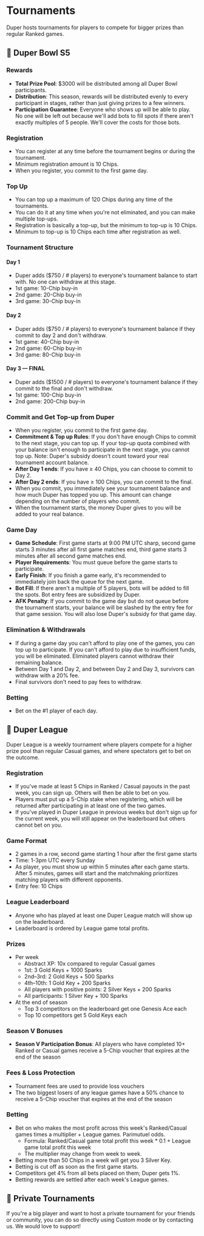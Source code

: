 # Tournaments

Duper hosts tournaments for players to compete for bigger prizes than regular Ranked games.

## 🥣 Duper Bowl S5

### Rewards

- **Total Prize Pool**: $3000 will be distributed among all Duper Bowl participants.
- **Distribution**: This season, rewards will be distributed evenly to every participant in stages, rather than just giving prizes to a few winners.
- **Participation Guarantee**: Everyone who shows up will be able to play. No one will be left out because we'll add bots to fill spots if there aren't exactly multiples of 5 people. We'll cover the costs for those bots.

### Registration

- You can register at any time before the tournament begins or during the tournament.
- Minimum registration amount is 10 Chips.
- When you register, you commit to the first game day.

### Top Up

- You can top up a maximum of 120 Chips during any time of the tournaments.
- You can do it at any time when you're not eliminated, and you can make multiple top-ups.
- Registration is basically a top-up, but the minimum to top-up is 10 Chips.
- Minimum to top-up is 10 Chips each time after registration as well.

### Tournament Structure

#### Day 1

- Duper adds ($750 / # players) to everyone's tournament balance to start with. No one can withdraw at this stage.
- 1st game: 10-Chip buy-in
- 2nd game: 20-Chip buy-in
- 3rd game: 30-Chip buy-in

#### Day 2

- Duper adds ($750 / # players) to everyone's tournament balance if they commit to day 2 and don't withdraw.
- 1st game: 40-Chip buy-in
- 2nd game: 60-Chip buy-in
- 3rd game: 80-Chip buy-in

#### Day 3 — FINAL

- Duper adds ($1500 / # players) to everyone's tournament balance if they commit to the final and don't withdraw.
- 1st game: 100-Chip buy-in
- 2nd game: 200-Chip buy-in

### Commit and Get Top-up from Duper

- When you register, you commit to the first game day.
- **Commitment & Top up Rules**: If you don't have enough Chips to commit to the next stage, you can top up. If your top-up quota combined with your balance isn't enough to participate in the next stage, you cannot top up. Note: Duper's subsidy doesn't count toward your real tournament account balance.
- **After Day 1 ends**: If you have ≥ 40 Chips, you can choose to commit to Day 2.
- **After Day 2 ends**: If you have ≥ 100 Chips, you can commit to the final.
- When you commit, you immediately see your tournament balance and how much Duper has topped you up. This amount can change depending on the number of players who commit.
- When the tournament starts, the money Duper gives to you will be added to your real balance.

### Game Day

- **Game Schedule**: First game starts at 9:00 PM UTC sharp, second game starts 3 minutes after all first game matches end, third game starts 3 minutes after all second game matches end.
- **Player Requirements**: You must queue before the game starts to participate.
- **Early Finish**: If you finish a game early, it's recommended to immediately join back the queue for the next game.
- **Bot Fill**: If there aren't a multiple of 5 players, bots will be added to fill the spots. Bot entry fees are subsidized by Duper.
- **AFK Penalty**: If you commit to the game day but do not queue before the tournament starts, your balance will be slashed by the entry fee for that game session. You will also lose Duper's subsidy for that game day.

### Elimination & Withdrawals

- If during a game day you can't afford to play one of the games, you can top up to participate. If you can't afford to play due to insufficient funds, you will be eliminated. Eliminated players cannot withdraw their remaining balance.
- Between Day 1 and Day 2, and between Day 2 and Day 3, survivors can withdraw with a 20% fee.
- Final survivors don't need to pay fees to withdraw.

### Betting

- Bet on the #1 player of each day.

## 🗿 Duper League

Duper League is a weekly tournament where players compete for a higher prize pool than regular Casual games, and where spectators get to bet on the outcome.

### Registration

- If you've made at least 5 Chips in Ranked / Casual payouts in the past week, you can sign up. Others will then be able to bet on you.
- Players must put up a 5-Chip stake when registering, which will be returned after participating in at least one of the two games.
- If you've played in Duper League in previous weeks but don't sign up for the current week, you will still appear on the leaderboard but others cannot bet on you.

### Game Format

- 2 games in a row, second game starting 1 hour after the first game starts
- Time: 1-3pm UTC every Sunday
- As player, you must show up within 5 minutes after each game starts. After 5 minutes, games will start and the matchmaking prioritizes matching players with different opponents.
- Entry fee: 10 Chips

### League Leaderboard

- Anyone who has played at least one Duper League match will show up on the leaderboard.
- Leaderboard is ordered by League game total profits.

### Prizes

- Per week
  - Abstract XP: 10x compared to regular Casual games
  - 1st: 3 Gold Keys + 1000 Sparks
  - 2nd–3rd: 2 Gold Keys + 500 Sparks
  - 4th–10th: 1 Gold Key + 200 Sparks
  - All players with positive points: 2 Silver Keys + 200 Sparks
  - All participants: 1 Silver Key + 100 Sparks
- At the end of season
  - Top 3 competitors on the leaderboard get one Genesis Ace each
  - Top 10 competitors get 5 Gold Keys each

### Season V Bonuses

- **Season V Participation Bonus**: All players who have completed 10+ Ranked or Casual games receive a 5-Chip voucher that expires at the end of the season

### Fees & Loss Protection

- Tournament fees are used to provide loss vouchers
- The two biggest losers of any league games have a 50% chance to receive a 5-Chip voucher that expires at the end of the season

### Betting

- Bet on who makes the most profit across this week's Ranked/Casual games times a multiplier + League games. Parimutuel odds.
  - Formula: Ranked/Casual game total profit this week \* 0.1 + League game total profit this week
  - The multiplier may change from week to week.
- Betting more than 50 Chips in a week will get you 3 Silver Key.
- Betting is cut off as soon as the first game starts.
- Competitors get 4% from all bets placed on them; Duper gets 1%.
- Betting rewards are settled after each week's League games.

## 👻 Private Tournaments

If you're a big player and want to host a private tournament for your friends or community, you can do so directly using Custom mode or by contacting us. We would love to support!
